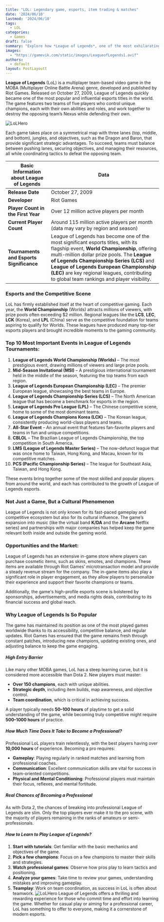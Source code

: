 ```yaml
---
title: "LOL: Legendary game, esports, item trading & matches"
date: '2024/06/10'
lastmod: '2024/06/10'
tags: 
  - LOL
categories: 
  - Games
draft: false
summary: "Explore how *League of Legends*, one of the most exhilarating esports titles globally, has cultivated a vast player community, an expanding prize pool, a dynamic skin market, and a flourishing esports betting ecosystem."
images:
  - "https://gamevik.com/static/images/LeagueofLegends1.avif"
authors:
  - default
layout: PostLayoutt
---
```

**League of Legends** (LoL) is a multiplayer team-based video game in the MOBA (Multiplayer Online Battle Arena) genre, developed and published by Riot Games. Released on October 27, 2009, League of Legends quickly became one of the most popular and influential esports titles in the world. The game features two teams of five players who control unique champions, each with their own abilities and roles, and work together to destroy the opposing team’s Nexus while defending their own.

![LoLHero](https://gamevik.com/static/images/LeagueofLegends3.avif)

Each game takes place on a symmetrical map with three lanes (top, middle, and bottom), jungles, and objectives, such as the Dragon and Baron, that provide significant strategic advantages. To succeed, teams must balance between pushing lanes, securing objectives, and managing their resources, all while coordinating tactics to defeat the opposing team.

**Basic Information about League of Legends** | **Data**  
--- | ---  
**Release Date** | October 27, 2009  
**Developer** | Riot Games  
**Player Count in the First Year** | Over 12 million active players per month  
**Current Player Count** | Around 115 million active players per month (data may vary by region and season)  
**Tournaments and Esports Significance** | League of Legends has become one of the most significant esports titles, with its flagship event, **World Championship**, offering multi-million dollar prize pools. The **League of Legends Championship Series (LCS)** and **League of Legends European Championship (LEC)** are key regional leagues, contributing to global team rankings and player visibility.  

### **Esports and the Competitive Scene**  
LoL has firmly established itself at the heart of competitive gaming. Each year, the **World Championship** (Worlds) attracts millions of viewers, with prize pools often exceeding $2 million. Regional leagues like the **LCS**, **LEC**, **LCK** (Korea), and **LPL** (China) serve as the competitive foundation for teams aspiring to qualify for Worlds. These leagues have produced many top-tier esports players and brought incredible moments to the gaming community.

### **Top 10 Most Important Events in League of Legends Tournaments**:

1. **League of Legends World Championship (Worlds)** – The most prestigious event, drawing millions of viewers and large prize pools.  
2. **Mid-Season Invitational (MSI)** – A prestigious international tournament held in the middle of the season, featuring the top teams from each region.  
3. **League of Legends European Championship (LEC)** – The premier European league, showcasing the best teams in Europe.  
4. **League of Legends Championship Series (LCS)** – The North American league that has become a benchmark for esports in the region.  
5. **League of Legends Pro League (LPL)** – The Chinese competitive scene, home to some of the most dominant teams.  
6. **League of Legends Champions Korea (LCK)** – The Korean league, consistently producing world-class players and teams.  
7. **All-Star Event** – An annual event that features fan-favorite players and teams in fun and unique competitions.  
8. **CBLOL** – The Brazilian League of Legends Championship, the top competition in South America.  
9. **LMS (League of Legends Master Series)** – The now-defunct league that was once home to Taiwan, Hong Kong, and Macau, known for its competitive matches.  
10. **PCS (Pacific Championship Series)** – The league for Southeast Asia, Taiwan, and Hong Kong.  

These events bring together some of the most skilled and popular players from around the world, and each has contributed to the growth of League of Legends esports.

### Not Just a Game, But a Cultural Phenomenon  
League of Legends is not only known for its fast-paced gameplay and competitive ecosystem but also for its cultural influence. The game’s expansion into music (like the virtual band **K/DA** and the **Arcane** Netflix series) and partnerships with major companies has helped keep the game relevant both inside and outside the gaming world.

### **Opportunities and the Market**:  
League of Legends has an extensive in-game store where players can purchase cosmetic items, such as skins, emotes, and champions. These items are available through Riot Games’ microtransaction model and provide a steady revenue stream for the company. The in-game items also play a significant role in player engagement, as they allow players to personalize their experience and support their favorite champions or teams.

Additionally, the game's high-profile esports scene is bolstered by sponsorships, advertisements, and media rights deals, contributing to its financial success and global reach.

### Why League of Legends Is So Popular  
The game has maintained its position as one of the most played games worldwide thanks to its accessibility, competitive balance, and regular updates. Riot Games has ensured that the game remains fresh through constant patches, introducing new champions, updating existing ones, and adjusting balance to keep the game engaging.

##### **High Entry Barrier**  
Like many other MOBA games, LoL has a steep learning curve, but it is considered more accessible than Dota 2. New players must master:  
- **Over 150 champions**, each with unique abilities.  
- **Strategic depth**, including item builds, map awareness, and objective control.  
- **Team coordination**, which is critical in achieving success.

A player typically needs **50–100 hours** of playtime to get a solid understanding of the game, while becoming truly competitive might require **500–1000 hours** of practice.

##### **How Much Time Does It Take to Become a Professional?**  
Professional LoL players train relentlessly, with the best players having over **10,000 hours** of experience. Becoming a pro requires:  
- **Gameplay**: Playing regularly in ranked matches and learning from professional coaches.  
- **Communication**: Excellent communication skills are vital for success in team-oriented competitions.  
- **Physical and Mental Conditioning**: Professional players must maintain their focus, reflexes, and mental fortitude.

##### **Real Chances of Becoming a Professional**  
As with Dota 2, the chances of breaking into professional League of Legends are slim. Only the top players ever make it to the pro scene, with the majority of players remaining in the ranks of amateurs or semi-professionals.

##### **How to Learn to Play League of Legends?**
1. **Start with tutorials**: Get familiar with the basic mechanics and objectives of the game.  
2. **Pick a few champions**: Focus on a few champions to master their skills and strategies.  
3. **Watch professional games**: Observe how pros play to learn tactics and positioning.  
4. **Analyze your games**: Take time to review your games, understanding mistakes and improving gameplay.  
5. **Teamplay**: Work on team coordination, as success in LoL is often about teamwork.
![LoLHero](https://gamevik.com/static/images/LeagueofLegends2.avif)
League of Legends offers a thrilling and rewarding experience for those who commit time and effort into learning the game. Whether for casual play or aiming for a professional career, LoL has something to offer to everyone, making it a cornerstone of modern esports.
